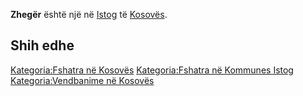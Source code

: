 {{Fshat në 
 | Emri                = Zhegër
 | EmriAlt                = 
 | NAME_SHORT_FORM=      
 | NAME_GENERIC=      
 | NAME_SORT_NAME_RO=      ZHEGER
 | FULL_NAME_RO = Zhegër
 | FULL_NAME_ND_RO=Zheger
 | SORT_NAME_RG=ZHEGER
 | FULL_NAME_RG=Zhegër
 | FULL_NAME_ND_RG=Zheger
 | SRP_NAME_SHORT_FORM=      
 | SRP_NAME_GENERIC=      
 | SRP_NAME_SORT_NAME_RO=      
 | SRP_FULL_NAME_RO = 
 | SRP_FULL_NAME_ND_RO=
 | SRP_SORT_NAME_RG=
 | SRP_FULL_NAME_RG=
 | SRP_FULL_NAME_ND_RG=
 | Emri (Rasa dhanore) = 
 | Figura              = 
 | Shteti              = Kosovo
 | Komuna              = Istog
 | Kodi postar         = 
 | Sipërfaqja          = 

 | Popullsia           = 

 | Regj. i popullsisë  = 
 | Dend. e popullsisë  = 
 | Faqja zyrtare       = 
 <!--- Koordinatat ----> 
 | Gjerësia            = 42.353889
 | Gjatësia            = 21.513056
 | Lartësia            = 
}}
'''Zhegër''' është një [[]] në [[Istog]] të [[Kosovës]].

<!-- == Gjeografia == -->
<!-- == Historia == -->
<!-- == Demografia == -->
== Shih edhe ==
{{Komuna Istog}}
{{Kosovo-Administrata-Cung}}

[[Kategoria:Fshatra në Kosovës]]
[[Kategoria:Fshatra në Kommunes Istog]]
[[Kategoria:Vendbanime në Kosovës]]